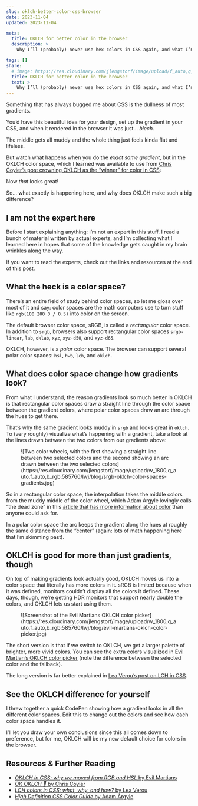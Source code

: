 ```yaml
---
slug: oklch-better-color-css-browser
date: 2023-11-04
updated: 2023-11-04

meta:
  title: OKLCH for better color in the browser
  description: >
    Why I’ll (probably) never use hex colors in CSS again, and what I’m doing instead. With visual examples!

tags: []
share:
  # image: https://res.cloudinary.com/jlengstorf/image/upload/f_auto,q_auto/lwj/blog/wix-studio.jpg
  title: OKLCH for better color in the browser
  text: >
    Why I’ll (probably) never use hex colors in CSS again, and what I’m doing instead. With visual examples!
---
```



Something that has always bugged me about CSS is the dullness of most gradients.

You’d have this beautiful idea for your design, set up the gradient in your CSS, and when it rendered in the browser it was just... _blech_.

<Figure caption="<tt>linear-gradient(to right, #de72c6, #2dcde4)</tt>">
  <div style={{ width: '100%', aspectRatio: '8 / 1', background: 'linear-gradient(to right, #de72c6, #2dcde4)' }}></div>
</Figure>

The middle gets all muddy and the whole thing just feels kinda flat and lifeless.

But watch what happens when you do the _exact same gradient_, but in the OKLCH color space, which I learned was available to use from [Chris Coyier’s post crowning OKLCH as the “winner” for color in CSS](https://chriscoyier.net/2023/01/22/ok-oklch-%f0%9f%91%91/):

<Figure caption="<tt>linear-gradient(in oklch to right, #de72c6, #2dcde4)</tt>">
  <div style={{ width: '100%', aspectRatio: '8 / 1', background: 'linear-gradient(in oklch to right, #de72c6, #2dcde4)' }}></div>
</Figure>

Now _that_ looks great!

So... what exactly is happening here, and why does OKLCH make such a big difference?

## I am not the expert here

Before I start explaining anything: I’m not an expert in this stuff. I read a bunch of material written by actual experts, and I’m collecting what I learned here in hopes that some of the knowledge gets caught in my brain wrinkles along the way.

If you want to read the experts, check out the links and resources at the end of this post.

## What the heck is a color space?

There’s an entire field of study behind color spaces, so let me gloss over most of it and say: color spaces are the math computers use to turn stuff like `rgb(100 200 0 / 0.5)` into color on the screen.

The default browser color space, sRGB, is called a _rectangular_ color space. In addition to `srgb`, browsers also support rectangular color spaces `srgb-linear`, `lab`, `oklab`, `xyz`, `xyz-d50`, and `xyz-d65`.

OKLCH, however, is a _polar_ color space. The browser can support several polar color spaces: `hsl`, `hwb`, `lch`, and `oklch`.

## What does color space change how gradients look?

From what I understand, the reason gradients look so much better in OKLCH is that rectangular color spaces draw a straight line through the color space between the gradient colors, where polar color spaces draw an arc through the hues to get there.

That’s why the same gradient looks muddy in `srgb` and looks great in `oklch`. To (very roughly) visualize what’s happening with a gradient, take a look at the lines drawn between the two colors from our gradients above:

<Figure caption="In sRGB, a straight line is drawn between the two colors. In OKLCH, an arc is drawn along the hues to reach the second color.">
  ![Two color wheels, with the first showing a straight line between two
  selected colors and the second showing an arc drawn between the two selected
  colors](https://res.cloudinary.com/jlengstorf/image/upload/w_1800,q_auto,f_auto,b_rgb:585760/lwj/blog/srgb-oklch-color-spaces-gradients.jpg)
</Figure>

So in a rectangular color space, the interpolation takes the middle colors from the muddy middle of the color wheel, which Adam Argyle lovingly calls “the dead zone” in this [article that has more information about color](https://developer.chrome.com/articles/high-definition-css-color-guide/) than anyone could ask for.

In a polar color space the arc keeps the gradient along the hues at roughly the same distance from the “center” (again: lots of math happening here that I’m skimming past).

## OKLCH is good for more than just gradients, though

On top of making gradients look actually good, OKLCH moves us into a color space that literally has more colors in it. sRGB is limited because when it was defined, monitors couldn’t display all the colors it defined. These days, though, we’re getting HDR monitors that support nearly double the colors, and OKLCH lets us start using them.

<Figure caption="Using a modern color space means more and brighter colors.">
  ![Screenshot of the Evil Martians OKLCH color
  picker](https://res.cloudinary.com/jlengstorf/image/upload/w_1800,q_auto,f_auto,b_rgb:585760/lwj/blog/evil-martians-oklch-color-picker.jpg)
</Figure>

The short version is that if we switch to OKLCH, we get a larger palette of brighter, more vivid colors. You can see the extra colors visualized in [Evil Martian’s OKLCH color picker](https://oklch.com/#84.52,0.185,202.63,100) (note the difference between the selected color and the fallback).

The long version is far better explained in [Lea Verou’s post on LCH in CSS](https://lea.verou.me/blog/2020/04/lch-colors-in-css-what-why-and-how/).

## See the OKLCH difference for yourself

I threw together a quick CodePen showing how a gradient looks in all the different color spaces. Edit this to change out the colors and see how each color space handles it.

<CodePen
  slug="ZEwBdVq"
  title="Visualizing all CSS color-interpolation-methods in gradients"
  height={600}
/>

I’ll let you draw your own conclusions since this all comes down to preference, but for me, OKLCH will be my new default choice for colors in the browser.

## Resources & Further Reading

- [_OKLCH in CSS: why we moved from RGB and HSL_ by Evil Martians](https://evilmartians.com/chronicles/oklch-in-css-why-quit-rgb-hsl)
- [_OK OKLCH 👑_ by Chris Coyier](https://chriscoyier.net/2023/01/22/ok-oklch-%f0%9f%91%91/)
- [_LCH colors in CSS: what, why, and how?_ by Lea Verou](https://lea.verou.me/blog/2020/04/lch-colors-in-css-what-why-and-how/)
- [_High Definition CSS Color Guide_ by Adam Argyle](https://developer.chrome.com/articles/high-definition-css-color-guide/)
